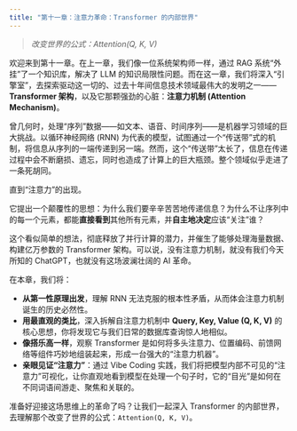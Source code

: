 ```yaml
---
title: "第十一章：注意力革命：Transformer 的内部世界"
---
```


> *改变世界的公式：Attention(Q, K, V)*

欢迎来到第十一章。在上一章，我们像一位系统架构师一样，通过 RAG 系统“外挂”了一个知识库，解决了 LLM 的知识局限性问题。而在这一章，我们将深入“引擎室”，去探索驱动这一切的、过去十年间信息技术领域最伟大的发明之一——**Transformer 架构**，以及它那颗强劲的心脏：**注意力机制 (Attention Mechanism)**。

曾几何时，处理“序列”数据——如文本、语音、时间序列——是机器学习领域的巨大挑战。以循环神经网络 (RNN) 为代表的模型，试图通过一个“传送带”式的机制，将信息从序列的一端传递到另一端。然而，这个“传送带”太长了，信息在传递过程中会不断磨损、遗忘，同时也造成了计算上的巨大瓶颈。整个领域似乎走进了一条死胡同。

直到“注意力”的出现。

它提出一个颠覆性的思想：为什么我们要辛辛苦苦地传递信息？为什么不让序列中的每一个元素，都能**直接看到**其他所有元素，并**自主地决定**应该“关注”谁？

这个看似简单的想法，彻底释放了并行计算的潜力，并催生了能够处理海量数据、构建亿万参数的 Transformer 架构。可以说，没有注意力机制，就没有我们今天所知的 ChatGPT，也就没有这场波澜壮阔的 AI 革命。

在本章，我们将：

- **从第一性原理出发**，理解 RNN 无法克服的根本性矛盾，从而体会注意力机制诞生的历史必然性。
- **用最直观的类比**，深入拆解自注意力机制中 **Query, Key, Value (Q, K, V)** 的核心思想，你将发现它与我们日常的数据库查询惊人地相似。
- **像搭乐高一样**，观察 Transformer 是如何将多头注意力、位置编码、前馈网络等组件巧妙地组装起来，形成一台强大的“注意力机器”。
- **亲眼见证“注意力”**：通过 Vibe Coding 实践，我们将把模型内部不可见的“注意力”可视化，让你直观地看到模型在处理一个句子时，它的“目光”是如何在不同词语间游走、聚焦和关联的。

准备好迎接这场思维上的革命了吗？让我们一起深入 Transformer 的内部世界，去理解那个改变了世界的公式：`Attention(Q, K, V)`。

